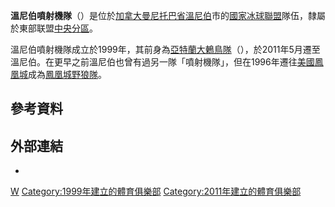 {{update|time=2013-12-05T16:17:06+00:00}}
{{Infobox NHL team
| team_name = 溫尼伯噴射機
| current = 2016–17年溫尼伯噴射機賽季
| CAN_eng = 1
| bg_color = background:#FFFFFF; border-top:#041E42 5px solid; border-bottom:#0060A5 5px solid;
| text_color = #000000
| logo_image = 溫尼伯噴射機logo.png
| conference = [[西部聯盟_(NHL)|西部]]
| division = [[中央分區|中央]]
| founded = 1999
| history = '''[[亞特蘭大鶇鳥|亞特蘭大鶇鳥]]'''<br />[[1999–2000年NHL賽季|1999]]–[[2010–11年NHL賽季|2011]] <br />'''溫尼伯噴射機'''<br />[[2011–12年NHL賽季|2011]]–至今
| arena = '''[[MTS中心|MTS中心]]'''
| city = [[溫尼伯|溫尼伯]]
| uniform_image = <!-- 檔案不存在 WCC-Uniform-WPG.png ，可從英文維基百科取得 -->
| team_colors = 極夜藍, 飛行員藍, 銀色, 紅色, 白色<ref name="WPGJetsUnis2011">{{cite news|title=Winnipeg Jets unveil Home & Away Jerseys|url=http://jets.nhl.com/club/news.htm?id=587723|publisher=Winnipeg Jets|date=September 6, 2011|accessdate=May 5, 2015|archive-date=2016-08-03|archive-url=https://web.archive.org/web/20160803042123/http://jets.nhl.com/club/news.htm?id=587723|dead-url=no}}</ref><ref>{{cite web|title=Winnipeg Jets Brand Identity|url=http://jets.nhl.com/club/gallery.htm?id=23491|publisher=Winnipeg Jets|date=July 22, 2011|accessdate=January 28, 2016|archive-date=2016-03-07|archive-url=https://web.archive.org/web/20160307110621/http://jets.nhl.com/club/gallery.htm?id=23491|dead-url=no}}</ref>
{{color box|#041E42}} {{color box|#0060A5}} {{color box|#ADAFAA}} {{color box|#A81E2D}} {{color box|#FFFFFF}}
| media_affiliates = [[The_Sports_Network|TSN3]]<br>[[CFRW|TSN Radio 1290]]
| owner = [[True_North_Sports_&_Entertainment|True North Sports & Entertainment]]<br />([[Mark_Chipman|Mark Chipman]], executive chairman & governor)<ref>{{cite web|title=Winnipeg Jets - Front Office|url=http://jets.nhl.com/club/page.htm?id=69827|publisher=Winnipeg Jets|date=October 29, 2015|accessdate=October 29, 2015|archive-date=2016-08-15|archive-url=https://web.archive.org/web/20160815004016/http://jets.nhl.com/club/page.htm?id=69827|dead-url=no}}</ref>
| general_manager = [[Kevin_Cheveldayoff|Kevin Cheveldayoff]]
| head_coach = 暫缺
| captain = [[布雷克·惠勒|布雷克·惠勒]]
| minor_league_affiliates = [[曼尼托巴麋鹿_(2015–)|曼尼托巴麋鹿]] ([[美國冰球聯盟|AHL]])<br>[[Tulsa_Oilers|Tulsa Oilers]] ([[ECHL|ECHL]])
| stanley_cups = '''0'''
| conf_titles = '''0'''
| presidents'_trophies = '''0'''
| division_titles = '''0'''
| website = {{URL|https://www.nhl.com/jets}}
}}

'''溫尼伯噴射機隊'''（{{lang|en|Winnipeg Jets}}）是位於[[加拿大|加拿大]][[曼尼托巴省|曼尼托巴省]][[溫尼伯|溫尼伯]]市的[[國家冰球聯盟|國家冰球聯盟]]隊伍，隸屬於東部联盟[[中央分區|中央分區]]。

溫尼伯噴射機隊成立於1999年，其前身為[[亞特蘭大鶇鳥隊|亞特蘭大鶇鳥隊]]（{{lang|en|Atlanta Thrashers}}），於2011年5月遷至溫尼伯。在更早之前溫尼伯也曾有過另一隊「噴射機隊」，但在1996年遷往[[美國|美國]][[鳳凰城|鳳凰城]]成為[[鳳凰城野狼隊|鳳凰城野狼隊]]。

==參考資料==
{{reflist|30em}}

==外部連結==
{{Commons category|Winnipeg Jets}}
* {{Official website|https://www.nhl.com/jets}}

{{NHL}}

[[Category:國家冰球聯盟球隊|W]]
[[Category:1999年建立的體育俱樂部|Category:1999年建立的體育俱樂部]]
[[Category:2011年建立的體育俱樂部|Category:2011年建立的體育俱樂部]]